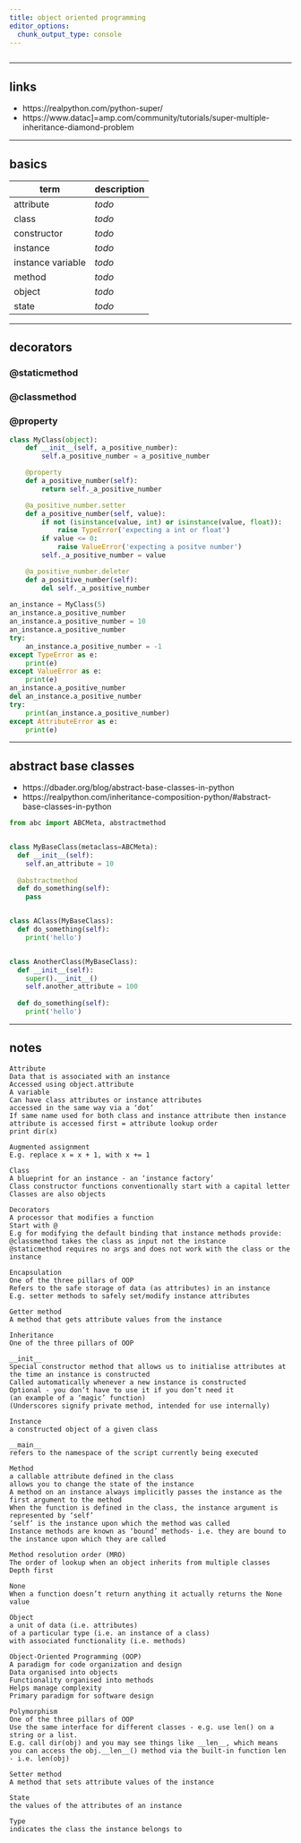 ```yaml
---
title: object oriented programming
editor_options: 
  chunk_output_type: console
---
```


```r
```

*********************************************************************

## links

* https://realpython.com/python-super/  
* https://www.datac]=amp.com/community/tutorials/super-multiple-inheritance-diamond-problem  

*********************************************************************

## basics

term | description
------------- | -------------
attribute | *todo*
class | *todo*
constructor | *todo*
instance | *todo*
instance variable | *todo*
method | *todo*
object | *todo*
state | *todo*

*********************************************************************

## decorators

### @staticmethod

### @classmethod

### @property

```python
class MyClass(object):
    def __init__(self, a_positive_number):
        self.a_positive_number = a_positive_number

    @property
    def a_positive_number(self):
        return self._a_positive_number

    @a_positive_number.setter
    def a_positive_number(self, value):
        if not (isinstance(value, int) or isinstance(value, float)):
            raise TypeError('expecting a int or float')
        if value <= 0:
            raise ValueError('expecting a positve number')
        self._a_positive_number = value

    @a_positive_number.deleter
    def a_positive_number(self):
        del self._a_positive_number
        
an_instance = MyClass(5)
an_instance.a_positive_number
an_instance.a_positive_number = 10
an_instance.a_positive_number
try:
    an_instance.a_positive_number = -1
except TypeError as e:
    print(e)
except ValueError as e:
    print(e)
an_instance.a_positive_number
del an_instance.a_positive_number
try:
    print(an_instance.a_positive_number)
except AttributeError as e:
    print(e)
```

*********************************************************************

## abstract base classes

* https://dbader.org/blog/abstract-base-classes-in-python  
* https://realpython.com/inheritance-composition-python/#abstract-base-classes-in-python

```python
from abc import ABCMeta, abstractmethod


class MyBaseClass(metaclass=ABCMeta):
  def __init__(self):
    self.an_attribute = 10
    
  @abstractmethod
  def do_something(self):
    pass


class AClass(MyBaseClass):
  def do_something(self):
    print('hello')


class AnotherClass(MyBaseClass):
  def __init__(self):
    super().__init__()
    self.another_attribute = 100
    
  def do_something(self):
    print('hello')
```

*********************************************************************

## notes

```
Attribute
Data that is associated with an instance
Accessed using object.attribute
A variable
Can have class attributes or instance attributes
accessed in the same way via a ‘dot’
If same name used for both class and instance attribute then instance attribute is accessed first = attribute lookup order
print dir(x)

Augmented assignment
E.g. replace x = x + 1, with x += 1

Class
A blueprint for an instance - an ‘instance factory’
Class constructor functions conventionally start with a capital letter
Classes are also objects

Decorators
A processor that modifies a function
Start with @
E.g for modifying the default binding that instance methods provide: 
@classmethod takes the class as input not the instance
@staticmethod requires no args and does not work with the class or the instance

Encapsulation
One of the three pillars of OOP
Refers to the safe storage of data (as attributes) in an instance
E.g. setter methods to safely set/modify instance attributes

Getter method
A method that gets attribute values from the instance

Inheritance
One of the three pillars of OOP

__init__
Special constructor method that allows us to initialise attributes at the time an instance is constructed
Called automatically whenever a new instance is constructed 
Optional - you don’t have to use it if you don’t need it
(an example of a ‘magic’ function)
(Underscores signify private method, intended for use internally)

Instance
a constructed object of a given class

__main__ 
refers to the namespace of the script currently being executed

Method
a callable attribute defined in the class
allows you to change the state of the instance
A method on an instance always implicitly passes the instance as the first argument to the method
When the function is defined in the class, the instance argument is represented by ‘self’
‘self’ is the instance upon which the method was called
Instance methods are known as ‘bound’ methods- i.e. they are bound to the instance upon which they are called

Method resolution order (MRO)
The order of lookup when an object inherits from multiple classes
Depth first

None
When a function doesn’t return anything it actually returns the None value

Object
a unit of data (i.e. attributes) 
of a particular type (i.e. an instance of a class) 
with associated functionality (i.e. methods)

Object-Oriented Programming (OOP)
A paradigm for code organization and design
Data organised into objects 
Functionality organised into methods
Helps manage complexity
Primary paradigm for software design

Polymorphism
One of the three pillars of OOP
Use the same interface for different classes - e.g. use len() on a string or a list.
E.g. call dir(obj) and you may see things like __len__, which means you can access the obj.__len__() method via the built-in function len - i.e. len(obj)

Setter method
A method that sets attribute values of the instance

State
the values of the attributes of an instance

Type
indicates the class the instance belongs to

```
